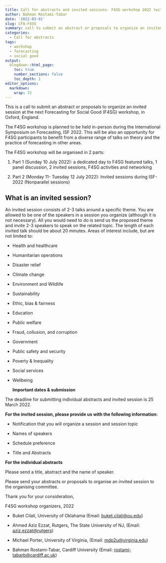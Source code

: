 ```yaml
---
title: Call for abstracts and invited sessions- F4SG workshop 2022 (with ISF 2022 )
author: Bahman Rostami-Tabar
date: '2022-03-01'
slug: CFA-F4SG
summary: call to submit an abstract or proposals to organize an invited session at the next Forecasting for Social Good (F4SG) workshop, in Oxford, England.
categories:
  - Call for abstracts
tags:
  - workshop
  - forecasting
  - social good
output:
  blogdown::html_page:
    toc: true
    number_sections: false
    toc_depth: 1
editor_options: 
  markdown: 
    wrap: 72
---
```


This is a call to submit an abstract or proposals to organize an invited
session at the next Forecasting for Social Good (F4SG) workshop, in
Oxford, England.

The F4SG workshop is planned to be held in-person during the
International Symposium on Forecasting, ISF 2022. This will be also an
opportunity for F4SG participants to benefit from a diverse range of
talks on theory and the practice of forecasting in other areas.

The F4SG workshop will be organised in 2 parts:

1.  Part 1 (Sunday 10 July 2022): a dedicated day to F4SG featured
    talks, 1 panel discussion, 2 invited sessions, F4SG activities and
    networking

2.  Part 2 (Monday 11- Tuesday 12 July 2022): Invited sessions during
    ISF-2022 (Nonparallel sessions)

## What is an invited session?

An invited session consists of 2-3 talks around a specific theme. You
are allowed to be one of the speakers in a session you organize
(although it is not necessary). All you would need to do is send us the
proposed theme and invite 2-3 speakers to speak on the related topic.
The length of each invited talk should be about 20 minutes. Areas of
interest include, but are not limited to:

-   Health and healthcare

-   Humanitarian operations

-   Disaster relief

-   Climate change

-   Environment and Wildlife

-   Sustainability

-   Ethic, bias & fairness

-   Education

-   Public welfare

-   Fraud, collusion, and corruption

-   Government

-   Public safety and security

-   Poverty & Inequality

-   Social services

-   Wellbeing

    **Important dates & submission**

The deadline for submitting individual abstracts and invited session is
25 March 2022.

**For the invited session, please provide us with the following
information:**

-   Notification that you will organize a session and session topic

-   Names of speakers

-   Schedule preference

-   Title and Abstracts

**For the individual abstracts**

Please send a title, abstract and the name of speaker.

Please send your abstracts or proposals to organise an invited session
to the organising committee.

Thank you for your consideration,

F4SG workshop organizers, 2022

-   Buket Cilali, University of Oklahama (Email:
    [buket.cilali\@ou.edu](mailto:buket.cilali@ou.edu){.email})

-   Ahmed Aziz Ezzat, Rutgers, The State University of NJ, (Email:
    [aziz.ezzat\@rutgers](mailto:aziz.ezzat@rutgers){.email})

-   Michael Porter, University of Virginia, (Email:
    [mdp2u\@virginia.edu](mailto:mdp2u@virginia.edu){.email})

-   Bahman Rostami-Tabar, Cardiff University (Email:
    [rostami-tabarb\@cardiff.ac.uk](mailto:rostami-tabarb@cardiff.ac.uk){.email})
